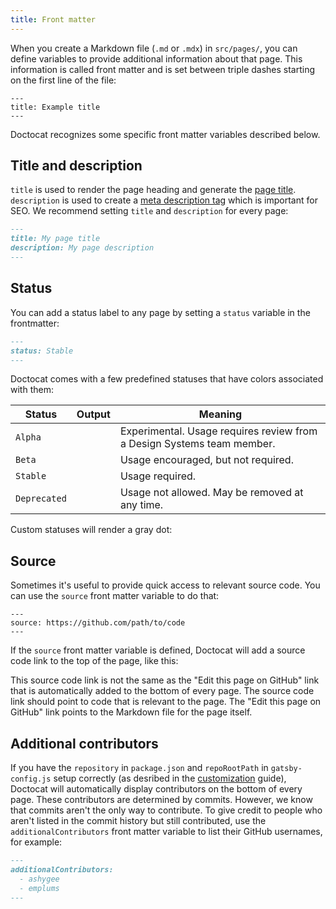 ```yaml
---
title: Front matter
---
```



When you create a Markdown file (`.md` or `.mdx`) in `src/pages/`, you can define variables to provide additional information about that page. This information is called front matter and is set between triple dashes starting on the first line of the file:

```
---
title: Example title
---
```

Doctocat recognizes some specific front matter variables described below.

## Title and description

`title` is used to render the page heading and generate the [page title](https://developer.mozilla.org/en-US/docs/Web/HTML/Element/title). `description` is used to create a [meta description tag](https://moz.com/learn/seo/meta-description) which is important for SEO. We recommend setting `title` and `description` for every page:

```markdown
---
title: My page title
description: My page description
---
```

## Status

You can add a status label to any page by setting a `status` variable in the frontmatter:

```markdown
---
status: Stable
---
```

Doctocat comes with a few predefined statuses that have colors associated with them:

| Status         | Output                                | Meaning                                                                |
| -------------- | ------------------------------------- |------------------------------------------------------------------------|
| `Alpha`        | <StatusLabel status="Alpha" />        | Experimental. Usage requires review from a Design Systems team member. |
| `Beta`         | <StatusLabel status="Beta" />         | Usage encouraged, but not required.                                    |
| `Stable`       | <StatusLabel status="Stable" />       | Usage required.                                                        |
| `Deprecated`   | <StatusLabel status="Deprecated" />   | Usage not allowed. May be removed at any time.                         |

Custom statuses will render a gray dot:

<StatusLabel status="My custom status" />

## Source

Sometimes it's useful to provide quick access to relevant source code. You can use the `source` front matter variable to do that:

```
---
source: https://github.com/path/to/code
---
```

If the `source` front matter variable is defined, Doctocat will add a source code link to the top of the page, like this:

<BorderBox p={4} mb={3}>
  <SourceLink href="#" />
</BorderBox>

<Note>


This source code link is not the same as the "Edit this page on GitHub" link that is automatically added to the bottom of every page. The source code link should point to code that is relevant to the page. The "Edit this page on GitHub" link points to the Markdown file for the page itself.

</Note>


## Additional contributors

If you have the `repository` in `package.json` and `repoRootPath` in `gatsby-config.js` setup correctly (as desribed in the [customization](/usage/customization#contributors) guide), Doctocat will automatically display contributors on the bottom of every page. These contributors are determined by commits. However, we know that commits aren't the only way to contribute. To give credit to people who aren't listed in the commit history but still contributed, use the `additionalContributors` front matter variable to list their GitHub usernames, for example:

```markdown
---
additionalContributors:
  - ashygee
  - emplums
---
```
